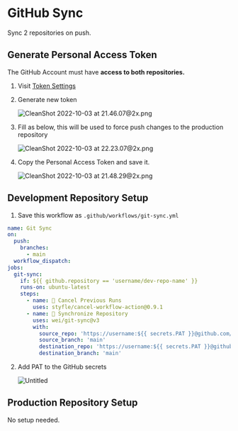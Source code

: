 # GitHub Sync

Sync 2 repositories on push.

## Generate Personal Access Token

The GitHub Account must have **access to both repositories.**

1. Visit [Token Settings](https://github.com/settings/tokens)
2. Generate new token

   ![CleanShot 2022-10-03 at 21.46.07@2x.png](/images/github/github-sync/github-sync-1.png)

3. Fill as below, this will be used to force push changes to the production repository

   ![CleanShot 2022-10-03 at 22.23.07@2x.png](/images/github/github-sync/github-sync-2.png)

4. Copy the Personal Access Token and save it.

   ![CleanShot 2022-10-03 at 21.48.29@2x.png](/images/github/github-sync/github-sync-3.png)

## Development Repository Setup

1. Save this workflow as `.github/workflows/git-sync.yml`

```yaml highlight=9,17,19
name: Git Sync
on:
  push:
    branches:
      - main
  workflow_dispatch:
jobs:
  git-sync:
    if: ${{ github.repository == 'username/dev-repo-name' }}
    runs-on: ubuntu-latest
    steps:
      - name: 🛑 Cancel Previous Runs
        uses: styfle/cancel-workflow-action@0.9.1
      - name: 🔗 Synchronize Repository
        uses: wei/git-sync@v3
        with:
          source_repo: 'https://username:${{ secrets.PAT }}@github.com/username/dev-repo-name.git'
          source_branch: 'main'
          destination_repo: 'https://username:${{ secrets.PAT }}@github.com/username/production-repo-name.git'
          destination_branch: 'main'
```

2. Add PAT to the GitHub secrets

   ![Untitled](/images/github/github-sync/github-sync-4.png)

## Production Repository Setup

No setup needed.
